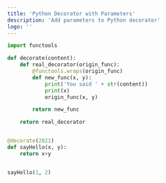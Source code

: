 ```yaml
---
title: 'Python Decorator with Parameters'
description: 'Add parameters to Python decorator'
logo: ''
---
```



```python
import functools

def decorate(content):
    def real_decorator(origin_func):
        @functools.wraps(origin_func)
        def new_func(x, y):
            print('You said ' + str(content))
            print(x)
            origin_func(x, y)

        return new_func

    return real_decorator


@decorate(2021)
def sayHello(x, y):
    return x+y


sayHello(1, 2)
```

